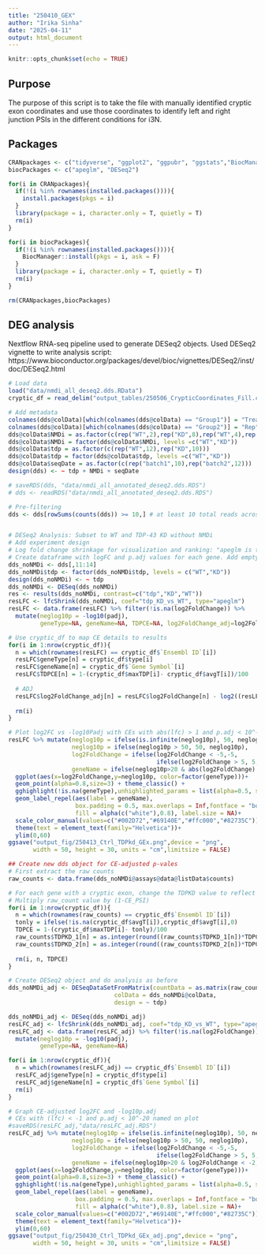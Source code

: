 ```yaml
---
title: "250410_GEX"
author: "Irika Sinha"
date: "2025-04-11"
output: html_document
---
```


```r
knitr::opts_chunk$set(echo = TRUE)
```

## Purpose

The purpose of this script is to take the file with manually identified cryptic exon coordinates and use those coordinates to identify left and right junction PSIs in the different conditions for i3N. 

## Packages

```r
CRANpackages <- c("tidyverse", "ggplot2", "ggpubr", "ggstats","BiocManager","viridis","gghighlight", "ggrepel")
biocPackages <- c("apeglm", "DESeq2")

for(i in CRANpackages){
  if(!(i %in% rownames(installed.packages()))){
    install.packages(pkgs = i)
  }
  library(package = i, character.only = T, quietly = T)
  rm(i)
}

for(i in biocPackages){
  if(!(i %in% rownames(installed.packages()))){
    BiocManager::install(pkgs = i, ask = F)
  }
  library(package = i, character.only = T, quietly = T)
  rm(i)
}

rm(CRANpackages,biocPackages)

```

## DEG analysis
Nextflow RNA-seq pipeline used to generate DESeq2 objects.
Used DESeq2 vignette to write analysis script: https://www.bioconductor.org/packages/devel/bioc/vignettes/DESeq2/inst/doc/DESeq2.html

```r
# Load data
load("data/nmdi_all_deseq2.dds.RData")
cryptic_df = read_delim("output_tables/250506_CrypticCoordinates_Fill.csv")

# Add metadata
colnames(dds@colData)[which(colnames(dds@colData) == "Group1")] = "Treatment"
colnames(dds@colData)[which(colnames(dds@colData) == "Group2")] = "Rep"
dds@colData$NMDi = as.factor(c(rep("WT",2),rep("KD",8),rep("WT",4),rep("KD",8)))
dds@colData$NMDi = factor(dds@colData$NMDi, levels =c("WT","KD"))
dds@colData$tdp = as.factor(c(rep("WT",12),rep("KD",10)))
dds@colData$tdp = factor(dds@colData$tdp, levels =c("WT","KD"))
dds@colData$seqDate = as.factor(c(rep("batch1",10),rep("batch2",12)))
design(dds) <- ~ tdp + NMDi + seqDate

# saveRDS(dds, "data/nmdi_all_annotated_deseq2.dds.RDS")
# dds <- readRDS("data/nmdi_all_annotated_deseq2.dds.RDS")

# Pre-filtering
dds <- dds[rowSums(counts(dds)) >= 10,] # at least 10 total reads across all samples


# DESeq2 Analysis: Subset to WT and TDP-43 KD without NMDi
# Add experiment design
# Log fold change shrinkage for visualization and ranking: "apeglm is the adaptive t prior shrinkage estimator from the apeglm package (Zhu, Ibrahim, and Love 2018). As of version 1.28.0, it is the default estimator."
# Create dataframe with logFC and p.adj values for each gene. Add empty cols for CE type, CE name, TDPCE (1-PSI)
dds_noNMDi <- dds[,11:14]
dds_noNMDi$tdp <- factor(dds_noNMDi$tdp, levels = c("WT","KD"))
design(dds_noNMDi) <- ~ tdp
dds_noNMDi <- DESeq(dds_noNMDi)
res <- results(dds_noNMDi, contrast=c("tdp","KD","WT"))
resLFC <- lfcShrink(dds_noNMDi, coef="tdp_KD_vs_WT", type="apeglm")
resLFC <- data.frame(resLFC) %>% filter(!is.na(log2FoldChange)) %>% 
  mutate(neglog10p = -log10(padj), 
         geneType=NA, geneName=NA, TDPCE=NA, log2FoldChange_adj=log2FoldChange)

# Use cryptic_df to map CE details to results
for(i in 1:nrow(cryptic_df)){
  n = which(rownames(resLFC) == cryptic_df$`Ensembl ID`[i])
  resLFC$geneType[n] = cryptic_df$type[i]
  resLFC$geneName[n] = cryptic_df$`Gene Symbol`[i]
  resLFC$TDPCE[n] = 1-(cryptic_df$maxTDP[i]- cryptic_df$avgT[i])/100
  
  # ADJ
  resLFC$log2FoldChange_adj[n] = resLFC$log2FoldChange[n] - log2((resLFC$TDPCE[n]+0.0001))
  
  rm(i)
}

# Plot log2FC vs -log10Padj with CEs with abs(lfc) > 1 and p.adj < 10^-20 named on plot
resLFC %>% mutate(neglog10p = ifelse(is.infinite(neglog10p), 50, neglog10p),
                  neglog10p = ifelse(neglog10p > 50, 50, neglog10p),
                  log2FoldChange = ifelse(log2FoldChange < -5,-5, 
                                          ifelse(log2FoldChange > 5, 5, log2FoldChange)),
                  geneName = ifelse(neglog10p>20 & abs(log2FoldChange) > 2,geneName,"")) %>%
  ggplot(aes(x=log2FoldChange,y=neglog10p, color=factor(geneType)))+ 
  geom_point(alpha=0.8,size=3) + theme_classic() + 
  gghighlight(!is.na(geneType),unhighlighted_params = list(alpha=0.5, size=2))+
  geom_label_repel(aes(label = geneName), 
                   box.padding = 0.5, max.overlaps = Inf,fontface = "bold",
                   fill = alpha(c("white"),0.8), label.size = NA)+
  scale_color_manual(values=c("#002D72","#69140E","#ffc000","#82735C"))+
  theme(text = element_text(family="Helvetica"))+
  ylim(0,60)
ggsave("output_fig/250413_Ctrl_TDPkd_GEx.png",device = "png", 
       width = 50, height = 30, units = "cm",limitsize = FALSE)

## Create new dds object for CE-adjusted p-vales
# First extract the raw counts
raw_counts <- data.frame(dds_noNMDi@assays@data@listData$counts)

# For each gene with a cryptic exon, change the TDPKD value to reflect effective downregulation of the gene due to CE inclusion
# Multiply raw_count value by (1-CE_PSI)
for(i in 1:nrow(cryptic_df)){
  n = which(rownames(raw_counts) == cryptic_df$`Ensembl ID`[i])
  tonly = ifelse(!is.na(cryptic_df$avgT[i]),cryptic_df$avgT[i],0)
  TDPCE = 1-(cryptic_df$maxTDP[i]- tonly)/100
  raw_counts$TDPKD_1[n] = as.integer(round((raw_counts$TDPKD_1[n])*TDPCE,0))
  raw_counts$TDPKD_2[n] = as.integer(round((raw_counts$TDPKD_2[n])*TDPCE,0))
  
  rm(i, n, TDPCE)
}

# Create DESeq2 object and do analysis as before
dds_noNMDi_adj <- DESeqDataSetFromMatrix(countData = as.matrix(raw_counts),
                              colData = dds_noNMDi@colData,
                              design = ~ tdp)

dds_noNMDi_adj <- DESeq(dds_noNMDi_adj)
resLFC_adj <- lfcShrink(dds_noNMDi_adj, coef="tdp_KD_vs_WT", type="apeglm")
resLFC_adj <- data.frame(resLFC_adj) %>% filter(!is.na(log2FoldChange)) %>% 
  mutate(neglog10p = -log10(padj), 
         geneType=NA, geneName=NA)

for(i in 1:nrow(cryptic_df)){
  n = which(rownames(resLFC_adj) == cryptic_df$`Ensembl ID`[i])
  resLFC_adj$geneType[n] = cryptic_df$type[i]
  resLFC_adj$geneName[n] = cryptic_df$`Gene Symbol`[i]
  rm(i)
}

# Graph CE-adjusted log2FC and -log10p.adj
# CEs with (lfc) < -1 and p.adj < 10^-20 named on plot
#saveRDS(resLFC_adj,"data/resLFC_adj.RDS")
resLFC_adj %>% mutate(neglog10p = ifelse(is.infinite(neglog10p), 50, neglog10p),
                  neglog10p = ifelse(neglog10p > 50, 50, neglog10p),
                  log2FoldChange = ifelse(log2FoldChange < -5,-5, 
                                          ifelse(log2FoldChange > 5, 5, log2FoldChange)),
                  geneName = ifelse(neglog10p>20 & log2FoldChange < -2,geneName,"")) %>%
  ggplot(aes(x=log2FoldChange,y=neglog10p, color=factor(geneType)))+ 
  geom_point(alpha=0.8,size=3) + theme_classic() + 
  gghighlight(!is.na(geneType),unhighlighted_params = list(alpha=0.5, size=2))+
  geom_label_repel(aes(label = geneName), 
                   box.padding = 0.5, max.overlaps = Inf,fontface = "bold",
                   fill = alpha(c("white"),0.8), label.size = NA)+
  scale_color_manual(values=c("#002D72","#69140E","#ffc000","#82735C"))+
  theme(text = element_text(family="Helvetica"))+
  ylim(0,60)
ggsave("output_fig/250430_Ctrl_TDPkd_GEx_adj.png",device = "png", 
       width = 50, height = 30, units = "cm",limitsize = FALSE)



```